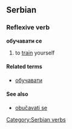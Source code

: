==Serbian==
===Reflexive verb===
'''обучавати се'''
#to [[train]] yourself
====Related terms====
*[[обучавати]]
====See also====
*[[obučavati se]]
[[Category:Serbian verbs]]